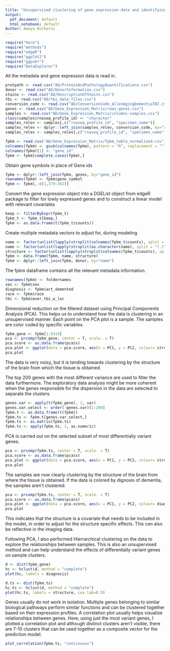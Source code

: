 ```yaml
---
title: "Unsupervised clustering of gene expression data and identifying relevant features"
output:
  pdf_document: default
  html_notebook: default
Author: Ameya Kulkarni
---
```


```r
require("here")
require("methods")
require("edgeR")
require("ggplot2")
require("ggpubr")
require("DataExplorer")
```

All the metadata and gene expression data is read in.

```r
protpath <- read.csv("AD/ProteinAndPathologyQuantifications.csv")
donor <- read.csv("AD/DonorInformation.csv")
stains <- read.csv("AD/DescriptionOfStains.csv")
tbi <- read.csv("AD/tbi_data_files.csv")
conversion_code <- read.csv("AD/ConversionCode_AllenAgingDementiaTBI.csv")
genes <- read.csv("AD/Gene_Expression_Matrix/rows-genes.csv")
samples <- read.csv("AD/Gene_Expression_Matrix/columns-samples.csv")
class(samples$rnaseq_profile_id) <- "character"
samples_relev <- samples[,c("rnaseq_profile_id", "specimen_name")]
samples_relev <- dplyr::left_join(samples_relev, conversion_code, by="specimen_name")
samples_relev <- samples_relev[,c("rnaseq_profile_id", "specimen_name", "folderName")]

fpkm <- read.csv("AD/Gene_Expression_Matrix/fpkm_table_normalized.csv")
colnames(fpkm) <- gsub(colnames(fpkm), pattern = "X", replacement = "")
colnames(fpkm)[1] <- "gene_id"
fpkm <- fpkm[complete.cases(fpkm),]
```

Obtain gene symbols in place of Gene ids

```r
fpkm <- dplyr::left_join(fpkm, genes, by="gene_id")
rownames(fpkm) <- fpkm$gene_symbol
fpkm <- fpkm[,-c(1,379:382)]
```

Convert the gene expression object into a DGEList object from edgeR package to filter for lowly expressed genes and to construct a linear model with relevant covariates

```r
keep <- filterByExpr(fpkm_t)
fpkm_t <- fpkm_t[keep,]
fpkm <- as.data.frame(t(fpkm_t$counts))
```

Create multiple metadata vectors to adjust for, during modeling

```r
name <- factor(unlist(lapply(strsplit(colnames(fpkm_t$counts), split = "[_]"), function(x){x[1]})))
name <- factor(unlist(lapply(strsplit(as.character(name), split = "[.]"), function(x){paste(x[1], x[2], x[3], sep = ".")})))
structure <- factor(unlist(lapply(strsplit(colnames(fpkm_t$counts), split = "[_]"), function(x){x[2]})))
fpkm <- data.frame(fpkm, name, structure)
fpkm <- dplyr::left_join(fpkm, donor, by="name")
```

The fpkm dataframe contains all the relevant metadata information.

```r
rownames(fpkm) <- foldernames
sex <- fpkm$sex
diagnosis <- fpkm$act_demented
race <- fpkm$race
tbi <- fpkm$ever_tbi_w_loc
```


Dimensional reduction on the filtered dataset using Principal Components Analysis (PCA). This helps us to understand how the data is clustering in an unsupervised manner. Each point on the PCA plot is a sample. The samples are color coded by specific variables.

```r
fpkm_gene <- fpkm[1:5419]
pca <- prcomp(fpkm_gene, center = T, scale. = T)
pca.score <- as.data.frame(pca$x)
pca.plot <- ggplot(data = pca.score, aes(x = PC1, y = PC2, colour= structure)) + geom_point() + scale_shape_manual(1:24)
pca.plot
```

The data is very noisy, but it is tending towards clustering by the structure of the brain from which the tissue is obtained.

The top 200 genes with the most different variance are used to filter the data furthermore. The exploratory data analysis might be more coherent when the genes responsible for the dispersion in the data are selected to separate the clusters.

```r
genes.var <- apply(t(fpkm_gene), 1, var)
genes.var.select <- order(-genes.var)[1:200]
fpkm.t <- as.data.frame(t(fpkm))
fpkm.ts <- fpkm.t[genes.var.select,]
fpkm.ts <- as.matrix(fpkm.ts)
fpkm.ts <- apply(fpkm.ts, 1, as.numeric)
```

PCA is carried out on the selected subset of most differentially variant genes.

```r
pca <- prcomp(fpkm.ts, center = T, scale. = T)
pca.score <- as.data.frame(pca$x)
pca.plot <- ggplot(data = pca.score, aes(x = PC1, y = PC2, colour= structure)) + geom_point()
pca.plot
```

The samples are now clearly clustering by the structure of the brain from where the tissue is obtained. If the data is colored by dignosis of dementia, the samples aren't clustered.

```r
pca <- prcomp(fpkm.ts, center = T, scale. = T)
pca.score <- as.data.frame(pca$x)
pca.plot <- ggplot(data = pca.score, aes(x = PC1, y = PC2, colour= diagnosis)) + geom_point()
pca.plot
```

This indicates that the structure is a covariate that needs to be included in the model, in order to adjust for the structure specific effects. This can also be reflective in the imaging data.

Following PCA, I also performed Hierrarchical clustering on the data to explore the relationships between samples. This is also an unsupervised method and can help understand the effects of differentially variant genes on sample clusters.

```r
d <- dist(fpkm_gene)
hc <- hclust(d, method = "complete")
plot(hc, labels = diagnosis)

d.ts <- dist(fpkm.ts)
hc.ts <- hclust(d, method = "complete")
plot(hc.ts, labels = structure, cex.lab=0.5)
```

Genes usually do not work in isolation. Multiple genes belonging to similar biological pathways perform similar functions and can be clustered together based on their expression profiles. A correlation plot usually helps visualize relationships between genes. Here, using just the most variant genes, I plotted a correlation plot and although distinct clusters aren't visible, there are 7-10 clusters that can be used together as a composite vector for the prediction model.

```r
plot_correlation(fpkm.ts, "continuous")
```






